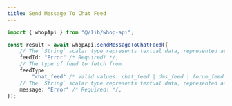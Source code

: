 ```yaml
---
title: Send Message To Chat Feed
---
```


```typescript
import { whopApi } from "@/lib/whop-api";

const result = await whopApi.sendMessageToChatFeed({
	// The `String` scalar type represents textual data, represented as UTF-8 character sequences. The String type is most often used by GraphQL to represent free-form human-readable text.
	feedId: "Error" /* Required! */,
	// The type of feed to fetch from
	feedType:
		"chat_feed" /* Valid values: chat_feed | dms_feed | forum_feed | livestream_feed | universal_post | user */ /* Required! */,
	// The `String` scalar type represents textual data, represented as UTF-8 character sequences. The String type is most often used by GraphQL to represent free-form human-readable text.
	message: "Error" /* Required! */,
});

```

